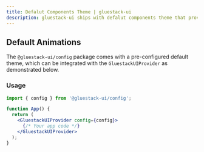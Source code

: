```yaml
---
title: Defalut Components Theme | gluestack-ui
description: gluestack-ui ships with defalut components theme that provide access to theme values.
---
```



<Meta title="Configuration Theme/Theme/Default Animations" />

## Default Animations

The `@gluestack-ui/config` package comes with a pre-configured default theme, which can be integrated with the `GluestackUIProvider` as demonstrated below.

### Usage

```jsx
import { config } from '@gluestack-ui/config';

function App() {
  return (
    <GluestackUIProvider config={config}>
      {/* Your app code */}
    </GluestackUIProvider>
  );
}
```
